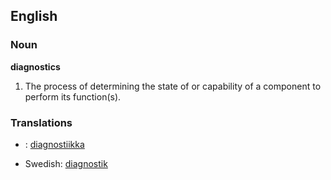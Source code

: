 ==English==
===Noun===
'''diagnostics'''

#The process of determining the state of or capability of a component to perform its function(s).

=== Translations ===
*{{fi}}: [[diagnostiikka]]
*Swedish: [[diagnostik]]